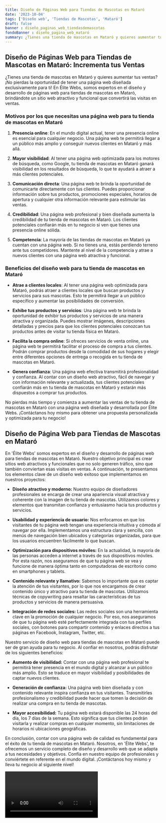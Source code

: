 ```yaml
---
title: Diseño de Páginas Web para Tiendas de Mascotas en Mataró
date: '2023-10-04'
tags: ['Diseño web', 'Tiendas de Mascotas', 'Mataró']
draft: false
banner : diseño_paginas_web_tiendasdemascotas
fondoBanner : diseño_pagina_web_mataró
summary: ¿Tienes una tienda de mascotas en Mataró y quieres aumentar tus ventas? ¡No pierdas la oportunidad de tener una página web diseñada exclusivamente para ti! En Élite Webs, somos expertos en el diseño y desarrollo de páginas web para tiendas de mascotas en Mataró, brindándote un sitio web atractivo y funcional que convertirá las visitas en ventas.
---
```


## Diseño de Páginas Web para Tiendas de Mascotas en Mataró: Incrementa tus Ventas

¿Tienes una tienda de mascotas en Mataró y quieres aumentar tus ventas? ¡No pierdas la oportunidad de tener una página web diseñada exclusivamente para ti! En Élite Webs, somos expertos en el diseño y desarrollo de páginas web para tiendas de mascotas en Mataró, brindándote un sitio web atractivo y funcional que convertirá las visitas en ventas.

### Motivos por los que necesitas una página web para tu tienda de mascotas en Mataró

1. **Presencia online**: En el mundo digital actual, tener una presencia online es esencial para cualquier negocio. Una página web te permitirá llegar a un público más amplio y conseguir nuevos clientes en Mataró y más allá.

2. **Mayor visibilidad**: Al tener una página web optimizada para los motores de búsqueda, como Google, tu tienda de mascotas en Mataró ganará visibilidad en los resultados de búsqueda, lo que te ayudará a atraer a más clientes potenciales.

3. **Comunicación directa**: Una página web te brinda la oportunidad de comunicarte directamente con tus clientes. Puedes proporcionar información sobre tus productos, promociones especiales, horarios de apertura y cualquier otra información relevante para estimular las ventas.

4. **Credibilidad**: Una página web profesional y bien diseñada aumenta la credibilidad de tu tienda de mascotas en Mataró. Los clientes potenciales confiarán más en tu negocio si ven que tienes una presencia online sólida.

5. **Competencia**: La mayoría de las tiendas de mascotas en Mataró ya cuentan con una página web. Si no tienes una, estás perdiendo terreno ante tus competidores. Mantente al nivel de la competencia y atrae a nuevos clientes con una página web atractiva y funcional.

### Beneficios del diseño web para tu tienda de mascotas en Mataró

- **Atrae a clientes locales**: Al tener una página web optimizada para Mataró, podrás atraer a clientes locales que buscan productos y servicios para sus mascotas. Esto te permitirá llegar a un público específico y aumentar las posibilidades de conversión.

- **Exhibe tus productos y servicios**: Una página web te brinda la oportunidad de exhibir tus productos y servicios de una manera atractiva y organizada. Puedes mostrar imágenes, descripciones detalladas y precios para que los clientes potenciales conozcan tus productos antes de visitar tu tienda física en Mataró.

- **Facilita la compra online**: Si ofreces servicios de venta online, una página web te permitirá facilitar el proceso de compra a tus clientes. Podrán comprar productos desde la comodidad de sus hogares y elegir entre diferentes opciones de entrega o recogida en tu tienda de mascotas en Mataró.

- **Genera confianza**: Una página web efectiva transmitirá profesionalidad y confianza. Al contar con un diseño web atractivo, fácil de navegar y con información relevante y actualizada, tus clientes potenciales confiarán más en tu tienda de mascotas en Mataró y estarán más dispuestos a comprar tus productos.

No pierdas más tiempo y comienza a aumentar las ventas de tu tienda de mascotas en Mataró con una página web diseñada y desarrollada por Élite Webs. ¡Contáctanos hoy mismo para obtener una propuesta personalizada y optimizada para tu negocio!

<GifSeo />

<Cta />

## Diseño de Página Web para Tiendas de Mascotas en Mataró

En 'Élite Webs' somos expertos en el diseño y desarrollo de páginas web para tiendas de mascotas en Mataró. Nuestro objetivo principal es crear sitios web atractivos y funcionales que no solo generen tráfico, sino que también conviertan esas visitas en ventas. A continuación, te presentamos los elementos clave de un diseño web exitoso que implementamos en nuestros proyectos:

- **Diseño atractivo y moderno:** Nuestro equipo de diseñadores profesionales se encarga de crear una apariencia visual atractiva y coherente con la imagen de tu tienda de mascotas. Utilizamos colores y elementos que transmitan confianza y entusiasmo hacia tus productos y servicios.

- **Usabilidad y experiencia de usuario:** Nos enfocamos en que los visitantes de tu página web tengan una experiencia intuitiva y cómoda al navegar por ella. Implementamos una estructura clara y sencilla, con menús de navegación bien ubicados y categorías organizadas, para que los usuarios encuentren fácilmente lo que buscan.

- **Optimización para dispositivos móviles:** En la actualidad, la mayoría de las personas acceden a internet a través de sus dispositivos móviles. Por esta razón, nos aseguramos de que tu página web se vea y funcione de manera óptima tanto en computadoras de escritorio como en smartphones y tablets.

- **Contenido relevante y llamativo:** Sabemos lo importante que es captar la atención de tus visitantes, por lo que nos encargamos de crear contenido único y atractivo para tu tienda de mascotas. Utilizamos técnicas de copywriting para resaltar las características de tus productos y servicios de manera persuasiva.

- **Integración de redes sociales:** Las redes sociales son una herramienta clave en la promoción de cualquier negocio. Por eso, nos aseguramos de que tu página web esté perfectamente integrada con tus perfiles sociales, con botones para compartir contenido y enlaces directos a tus páginas en Facebook, Instagram, Twitter, etc.

Nuestro servicio de diseño web para tiendas de mascotas en Mataró puede ser de gran ayuda para tu negocio. Al confiar en nosotros, podrás disfrutar de los siguientes beneficios:

- **Aumento de visibilidad:** Contar con una página web profesional te permitirá tener presencia en el mundo digital y alcanzar a un público más amplio. Esto se traduce en mayor visibilidad y posibilidades de captar nuevos clientes.

- **Generación de confianza:** Una página web bien diseñada y con contenido relevante inspira confianza en tus visitantes. Transmitirles profesionalismo y credibilidad puede hacer que tomen la decisión de realizar una compra en tu tienda de mascotas.

- **Mayor accesibilidad:** Tu página web estará disponible las 24 horas del día, los 7 días de la semana. Esto significa que tus clientes podrán visitarla y realizar compras en cualquier momento, sin limitaciones de horarios ni ubicaciones geográficas.

En conclusión, contar con una página web de calidad es fundamental para el éxito de tu tienda de mascotas en Mataró. Nosotros, en 'Élite Webs', te ofrecemos un servicio completo de diseño y desarrollo web que se adapta a tus necesidades y objetivos. Confía en nuestro equipo de profesionales y conviértete en referente en el mundo digital. ¡Contáctanos hoy mismo y lleva tu negocio al siguiente nivel!

<Video />

<CtaBot job='Tiendas de Mascotas' city='Mataró'/>

<Gmaps query='Mataró+españa+maps' />